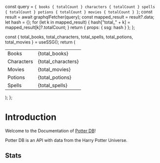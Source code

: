 

  const query = `
    {
      books {
        totalCount
      }
      characters {
        totalCount
      }
      spells {
        totalCount
      }
      potions {
        totalCount
      }
      movies {
        totalCount
      }
    }
  `;
  const result = await graphqlFetcher(query);
  const mapped_result = result?.data;
  let hash = {};
  for (let k in mapped_result) {
    hash["total_" + k] = mapped_result[k]?.totalCount;
  }
  return {
    props: {
      ssg: hash
    }
  };
};

  const {
    total_books,
    total_characters,
    total_spells,
    total_potions,
    total_movies
  } = useSSG();
  return (
    <table>
      <tbody>
        <tr>
          <td>Books</td>
          <td>{total_books}</td>
        </tr>
        <tr>
          <td>Characters</td>
          <td>{total_characters}</td>
        </tr>
        <tr>
          <td>Movies</td>
          <td>{total_movies}</td>
        </tr>
        <tr>
          <td>Potions</td>
          <td>{total_potions}</td>
        </tr>
        <tr>
          <td>Spells</td>
          <td>{total_spells}</td>
        </tr>
      </tbody>
    </table>
  );
};

# Introduction

Welcome to the Documentation of [Potter DB](https://potterdb.com)!

Potter DB is an API with data from the Harry Potter Universe.

## Stats

<Stats />
